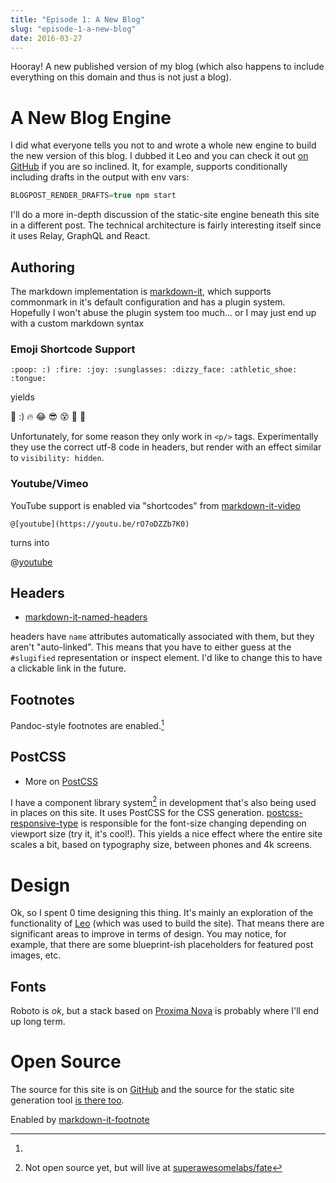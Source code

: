 ```yaml
---
title: "Episode 1: A New Blog"
slug: "episode-1-a-new-blog"
date: 2016-03-27
---
```


Hooray! A new published version of my blog (which also happens to include
everything on this domain and thus is not just a blog).

# A New Blog Engine

I did what everyone tells you not to and wrote a whole new engine to build the
new version of this blog. I dubbed it Leo and you can check it out [on
GitHub][leo] if you are so inclined. It, for example, supports conditionally
including drafts in the output with env vars:

```javascript
BLOGPOST_RENDER_DRAFTS=true npm start
```

I'll do a more in-depth discussion of the static-site engine beneath this site
in a different post. The technical architecture is fairly interesting itself
since it uses Relay, GraphQL and React.

## Authoring

The markdown implementation is [markdown-it][markdown-it], which supports
commonmark in it's default configuration and has a plugin system. Hopefully I
won't abuse the plugin system too much... or I may just end up with a custom
markdown syntax &nbsp;

### Emoji Shortcode Support

```
:poop: :) :fire: :joy: :sunglasses: :dizzy_face: :athletic_shoe:
:tongue:
```

yields

:poop: :) :fire: :joy: :sunglasses: :dizzy_face: :athletic_shoe: :tongue:

Unfortunately, for some reason they only work in `<p/>` tags. Experimentally
they use the correct utf-8 code in headers, but render with an effect similar to
`visibility: hidden`.

### Youtube/Vimeo

YouTube support is enabled via "shortcodes" from
[markdown-it-video](https://www.npmjs.com/package/markdown-it-video)

```
@[youtube](https://youtu.be/rO7oDZZb7K0)
```

turns into

@[youtube](https://youtu.be/rO7oDZZb7K0)

## Headers

- [markdown-it-named-headers](https://www.npmjs.com/package/markdown-it-named-headers)

headers have `name` attributes automatically associated with them, but they
aren't "auto-linked". This means that you have to either guess at the
`#slugified` representation or inspect element. I'd like to change this to have
a clickable link in the future.

## Footnotes

Pandoc-style footnotes are enabled.[^0]

## PostCSS

- More on [PostCSS][postcss]

I have a component library system[^fate] in development that's also being used
in places on this site. It uses PostCSS for the CSS generation.
[postcss-responsive-type][postcss-responsive-type] is responsible for the
font-size changing depending on viewport size (try it, it's cool!). This yields
a nice effect where the entire site scales a bit, based on typography size,
between phones and 4k screens.

# Design

Ok, so I spent 0 time designing this thing. It's mainly an exploration of the
functionality of [Leo][leo] (which was used to build the site). That means there
are significant areas to improve in terms of design. You may notice, for
example, that there are some blueprint-ish placeholders for featured post
images, etc.

## Fonts

Roboto is _ok_, but a stack based on [Proxima Nova][proxima-nova] is probably
where I'll end up long term.

# Open Source

The source for this site is on [GitHub](website) and the source for the static
site generation tool [is there too][leo].

[^0]:

  Enabled by [markdown-it-footnote](https://github.com/markdown-it/markdown-it-footnote)

[^fate]: Not open source yet, but will live at [superawesomelabs/fate][fate]

[proxima-nova]: https://typekit.com/fonts/proxima-nova
[leo]: https://github.com/superawesomelabs/leo
[postcss-responsive-type]: https://github.com/seaneking/postcss-responsive-type
[postcss]: https://github.com/postcss/postcss#plugins
[markdown-it]: https://github.com/markdown-it/markdown-it
[fate]: https://github.com/superawesomelabs/fate
[website]: https://github.com/ChristopherBiscardi/christopherbiscardi.github.com
